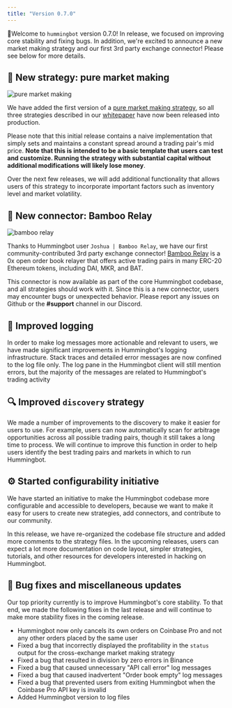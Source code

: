 ```yaml
---
title: "Version 0.7.0"
---
```


🚀Welcome to `hummingbot` version 0.7.0! In release, we focused on improving core stability and fixing bugs. In addition, we're excited to announce a new market making strategy and our first 3rd party exchange connector! Please see below for more details.

## 🤖 New strategy: pure market making

![pure market making](/assets/img/pure_mm.png)

We have added the first version of a [pure market making strategy](/strategies/pure-market-making/), so all three strategies described in our [whitepaper](https://hummingbot.io/hummingbot.pdf) have now been released into production.

Please note that this initial release contains a naive implementation that simply sets and maintains a constant spread around a trading pair's mid price. **Note that this is intended to be a basic template that users can test and customize. Running the strategy with substantial capital without additional modifications will likely lose money**.

Over the next few releases, we will add additional functionality that allows users of this strategy to incorporate important factors such as inventory level and market volatility.

## 🔗 New connector: Bamboo Relay

![bamboo relay](/assets/img/bamboo_relay.png)

Thanks to Hummingbot user `Joshua | Bamboo Relay`, we have our first community-contributed 3rd party exchange connector! [Bamboo Relay](https://bamboorelay.com/) is a 0x open order book relayer that offers active trading pairs in many ERC-20 Ethereum tokens, including DAI, MKR, and BAT.

This connector is now available as part of the core Hummingbot codebase, and all strategies should work with it. Since this is a new connector, users may encounter bugs or unexpected behavior. Please report any issues on Github or the **#support** channel in our Discord.

## 📜 Improved logging

In order to make log messages more actionable and relevant to users, we have made significant improvements in Hummingbot's logging infrastructure. Stack traces and detailed error messages are now confined to the log file only. The log pane in the Hummingbot client will still mention errors, but the majority of the messages are related to Hummingbot's trading activity

## 🔍 Improved `discovery` strategy

We made a number of improvements to the discovery to make it easier for users to use. For example, users can now automatically scan for arbitrage opportunities across all possible trading pairs, though it still takes a long time to process. We will continue to improve this function in order to help users identify the best trading pairs and markets in which to run Hummingbot.

## ⚙️ Started configurability initiative

We have started an initiative to make the Hummingbot codebase more configurable and accessible to developers, because we want to make it easy for users to create new strategies, add connectors, and contribute to our community.

In this release, we have re-organized the codebase file structure and added more comments to the strategy files. In the upcoming releases, users can expect a lot more documentation on code layout, simpler strategies, tutorials, and other resources for developers interested in hacking on Hummingbot.

## 🐞 Bug fixes and miscellaneous updates

Our top priority currently is to improve Hummingbot's core stability. To that end, we made the following fixes in the last release and will continue to make more stability fixes in the coming release.

- Hummingbot now only cancels its own orders on Coinbase Pro and not any other orders placed by the same user
- Fixed a bug that incorrectly displayed the profitability in the `status` output for the cross-exchange market making strategy
- Fixed a bug that resulted in division by zero errors in Binance
- Fixed a bug that caused unnecessary "API call error" log messages
- Fixed a bug that caused inadvertent "Order book empty" log messages
- Fixed a bug that prevented users from exiting Hummingbot when the Coinbase Pro API key is invalid
- Added Hummingbot version to log files
